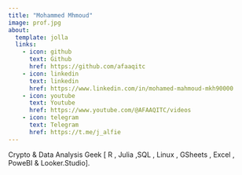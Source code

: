 ```yaml
---
title: "Mohammed Mhmoud"
image: prof.jpg
about:
  template: jolla
  links:
    - icon: github
      text: Github
      href: https://github.com/afaaqitc 
    - icon: linkedin
      text: linkedin
      href: https://www.linkedin.com/in/mohamed-mahmoud-mkh90000
    - icon: youtube
      text: Youtube
      href: https://www.youtube.com/@AFAAQITC/videos
    - icon: telegram
      text: Telegram
      href: https://t.me/j_alfie
---
```


Crypto & Data Analysis Geek \[ R , Julia ,SQL , Linux , GSheets , Excel , PoweBI & Looker.Studio\].
